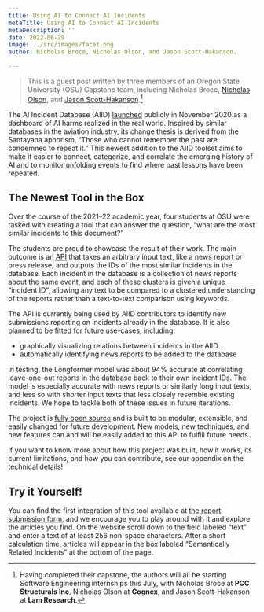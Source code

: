 ```yaml
---
title: Using AI to Connect AI Incidents
metaTitle: Using AI to Connect AI Incidents
metaDescription: ''
date: 2022-06-29
image: ../src/images/facet.png
author: Nicholas Broce, Nicholas Olson, and Jason Scott-Hakanson.

---
```


<!-- TODO: Add something at the top about this being a guest post -->

> This is a guest post written by three members of an Oregon State University (OSU) Capstone team, including Nicholas Broce, [Nicholas Olson](https://www.linkedin.com/in/olson-nick), and [Jason Scott-Hakanson](https://www.linkedin.com/in/jason-scott-hakanson-953556221).[^1]

The AI Incident Database (AIID) [launched](https://partnershiponai.org/aiincidentdatabase) publicly in November 2020 as a dashboard of AI harms realized in the real world. Inspired by similar databases in the aviation industry, its change thesis is derived from the Santayana aphorism, “Those who cannot remember the past are condemned to repeat it.” This newest addition to the AIID toolset aims to make it easier to connect, categorize, and correlate the emerging history of AI and to monitor unfolding events to find where past lessons have been repeated.

## The Newest Tool in the Box

Over the course of the 2021–22 academic year, four students at OSU were tasked with creating a tool that can answer the question, “what are the most similar incidents to this document?”

The students are proud to showcase the result of their work. The main outcome is an <abbr title="Application Programming Interface">API</abbr> that takes an arbitrary input text, like a news report or press release, and outputs the IDs of the most similar incidents in the database. Each incident in the database is a collection of news reports about the same event, and each of these clusters is given a unique “incident ID”, allowing any text to be compared to a clustered understanding of the reports rather than a text-to-text comparison using keywords.

<!-- TODO: Insert GIF/video showing it working -->

The API is currently being used by AIID contributors to identify new submissions reporting on incidents already in the database. It is also planned to be fitted for future use-cases, including:

- graphically visualizing relations between incidents in the AIID
- automatically identifying news reports to be added to the database

<!-- Are these worth mentioning? -->
<!--
- A web plugin to run on any website and generate a list of similar articles about the current website you are viewing
- A Twitter bot that waits for tweets that link to new articles by major news networks, and replies with possibly similar AI Incidents in the AIID
-->

In testing, the Longformer model was about 94% accurate at correlating leave-one-out reports in the database back to their own incident IDs. The model is especially accurate with news reports or similarly long input texts, and less so with shorter input texts that less closely resemble existing incidents. We hope to tackle both of these issues in future iterations.

The project is [fully open source](https://github.com/responsible-ai-collaborative/nlp-lambdas) and is built to be modular, extensible, and easily changed for future development. New models, new techniques, and new features can and will be easily added to this API to fulfill future needs.

If you want to know more about how this project was built, how it works, its current limitations, and how you can contribute, see our appendix <!-- TODO: Figure out where to put the technical content, update this sentence accordingly --> on the technical details!

## Try it Yourself!

You can find the first integration of this tool available at [the report submission form](/apps/submit), and we encourage you to play around with it and explore the articles you find. On the website scroll down to the field labeled “text” and enter a text of at least 256 non-space characters. After a short calculation time, articles will appear in the box labeled “Semantically Related Incidents” at the bottom of the page.

[^1]: Having completed their capstone, the authors will all be starting Software Engineering internships this July, with Nicholas Broce at **PCC Structurals Inc**, Nicholas Olson at **Cognex**, and Jason Scott-Hakanson at **Lam Research**.

